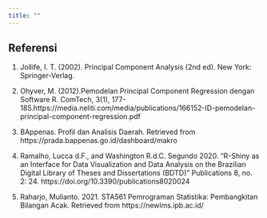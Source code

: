 ```yaml
---
title: ""
---
```


## Referensi

1. Jollife, I. T. (2002). Principal Component Analysis (2nd ed). New York: Springer-Verlag.

2. Ohyver, M. (2012).Pemodelan Principal Component Regression dengan Software R. ComTech, 3(1), 177-185.https://media.neliti.com/media/publications/166152-ID-pemodelan-principal-component-regression.pdf

3. BAppenas. Profil dan Analisis Daerah. Retrieved from https://prada.bappenas.go.id/dashboard/makro

4. Ramalho, Lucca d.F., and Washington R.d.C. Segundo 2020. "R-Shiny as an Interface for Data Visualization and Data Analysis on the Brazilian Digital Library of Theses and Dissertations (BDTD)" Publications 8, no. 2: 24. https://doi.org/10.3390/publications8020024

5. Raharjo, Mulianto. 2021. STA561 Pemrograman Statistika: Pembangkitan Bilangan Acak. Retrieved from https://newlms.ipb.ac.id/

